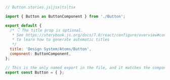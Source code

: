 ```js
// Button.stories.js|jsx|ts|tsx

import { Button as ButtonComponent } from './Button';

export default {
  /* 👇 The title prop is optional.
   * See https://storybook.js.org/docs/7.0/react/configure/overview#configure-story-loading
   * to learn how to generate automatic titles
   */
  title: 'Design System/Atoms/Button',
  component: ButtonComponent,
};

// This is the only named export in the file, and it matches the component name
export const Button = { };
```